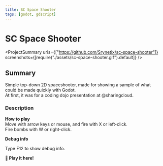 ```yaml
---
title: SC Space Shooter
tags: [godot, gdscript]
---
```


<Back name="Projects" link="../../" />

# SC Space Shooter

<ProjectSummary
  urls={["https://github.com/Srynetix/sc-space-shooter"]}
  screenshots={[require("./assets/sc-space-shooter.gif").default]}
/>

## Summary

Simple top-down 2D spaceshooter, made for showing a sample of what could be made quickly with Godot.  
At first, it was for a coding dojo presentation at <ELink href="https://github.com/sharingcloud">@sharingcloud</ELink>.

### Description

**How to play**  
Move with arrow keys or mouse, and fire with X or left-click.  
Fire bombs with W or right-click.

**Debug info**

Type F12 to show debug info.

<ELink href="https://srynetix.github.io/sc-space-shooter/">
  <b>🚀 Play it here!</b>
</ELink>
